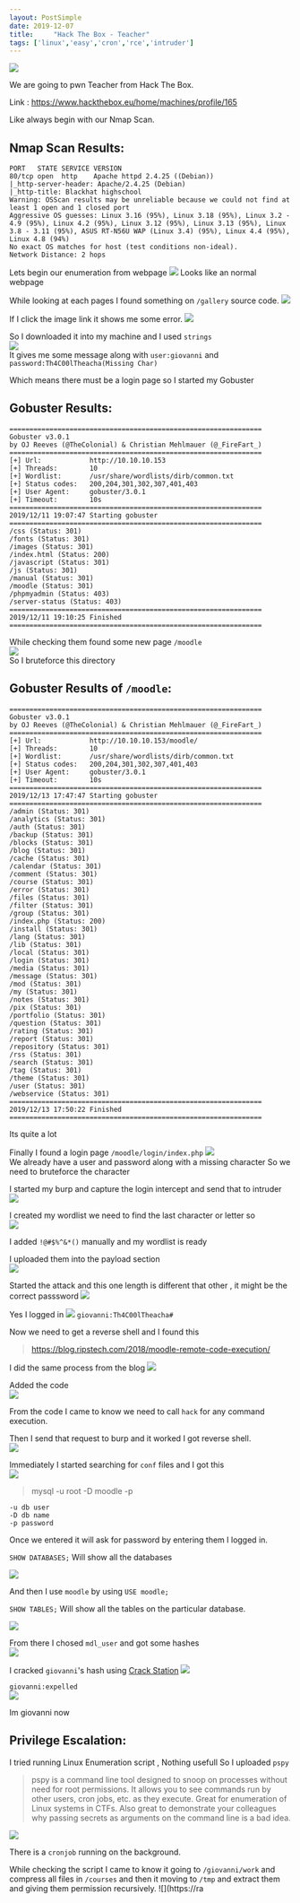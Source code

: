 ```yaml
---
layout: PostSimple
date: 2019-12-07
title:     "Hack The Box - Teacher"
tags: ['linux','easy','cron','rce','intruder']
---
```


![](https://raw.githubusercontent.com/ghostbyt3/ghostbyt3.github.io/master/public/static/images/htb-teacher/1.png)

We are going to pwn Teacher from Hack The Box.

Link : <https://www.hackthebox.eu/home/machines/profile/165>


Like always begin with our Nmap Scan.

## Nmap Scan Results:

```
PORT   STATE SERVICE VERSION
80/tcp open  http    Apache httpd 2.4.25 ((Debian))
|_http-server-header: Apache/2.4.25 (Debian)
|_http-title: Blackhat highschool
Warning: OSScan results may be unreliable because we could not find at least 1 open and 1 closed port
Aggressive OS guesses: Linux 3.16 (95%), Linux 3.18 (95%), Linux 3.2 - 4.9 (95%), Linux 4.2 (95%), Linux 3.12 (95%), Linux 3.13 (95%), Linux 3.8 - 3.11 (95%), ASUS RT-N56U WAP (Linux 3.4) (95%), Linux 4.4 (95%), Linux 4.8 (94%)
No exact OS matches for host (test conditions non-ideal).
Network Distance: 2 hops
```
Lets begin our enumeration from webpage
![](https://raw.githubusercontent.com/ghostbyt3/ghostbyt3.github.io/master/public/static/images/htb-teacher/2.png)
Looks like an normal webpage

While looking at each pages I found something on ``/gallery`` source code.
![](https://raw.githubusercontent.com/ghostbyt3/ghostbyt3.github.io/master/public/static/images/htb-teacher/3.png)

If I click the image link it shows me some error.
![](https://raw.githubusercontent.com/ghostbyt3/ghostbyt3.github.io/master/public/static/images/htb-teacher/4.png)

So I downloaded it into my machine and I used ``strings``<br/>
![](https://raw.githubusercontent.com/ghostbyt3/ghostbyt3.github.io/master/public/static/images/htb-teacher/5.png)<br/>
It gives me some message along with ``user:giovanni`` and ``password:Th4C00lTheacha(Missing Char)``

Which means there must be a login page so I started my Gobuster

## Gobuster Results:

```
===============================================================
Gobuster v3.0.1
by OJ Reeves (@TheColonial) & Christian Mehlmauer (@_FireFart_)
===============================================================
[+] Url:            http://10.10.10.153
[+] Threads:        10
[+] Wordlist:       /usr/share/wordlists/dirb/common.txt
[+] Status codes:   200,204,301,302,307,401,403
[+] User Agent:     gobuster/3.0.1
[+] Timeout:        10s
===============================================================
2019/12/11 19:07:47 Starting gobuster
===============================================================
/css (Status: 301)
/fonts (Status: 301)
/images (Status: 301)
/index.html (Status: 200)
/javascript (Status: 301)
/js (Status: 301)
/manual (Status: 301)
/moodle (Status: 301)
/phpmyadmin (Status: 403)
/server-status (Status: 403)
===============================================================
2019/12/11 19:10:25 Finished
===============================================================
```
While checking them found some new page ``/moodle``<br/>
![](https://raw.githubusercontent.com/ghostbyt3/ghostbyt3.github.io/master/public/static/images/htb-teacher/6.png)<br/>
So I bruteforce this directory

## Gobuster Results of ``/moodle``:

```
===============================================================
Gobuster v3.0.1
by OJ Reeves (@TheColonial) & Christian Mehlmauer (@_FireFart_)
===============================================================
[+] Url:            http://10.10.10.153/moodle/
[+] Threads:        10
[+] Wordlist:       /usr/share/wordlists/dirb/common.txt
[+] Status codes:   200,204,301,302,307,401,403
[+] User Agent:     gobuster/3.0.1
[+] Timeout:        10s
===============================================================
2019/12/13 17:47:47 Starting gobuster
===============================================================
/admin (Status: 301)
/analytics (Status: 301)
/auth (Status: 301)
/backup (Status: 301)
/blocks (Status: 301)
/blog (Status: 301)
/cache (Status: 301)
/calendar (Status: 301)
/comment (Status: 301)
/course (Status: 301)
/error (Status: 301)
/files (Status: 301)
/filter (Status: 301)
/group (Status: 301)
/index.php (Status: 200)
/install (Status: 301)
/lang (Status: 301)
/lib (Status: 301)
/local (Status: 301)
/login (Status: 301)
/media (Status: 301)
/message (Status: 301)
/mod (Status: 301)
/my (Status: 301)
/notes (Status: 301)
/pix (Status: 301)
/portfolio (Status: 301)
/question (Status: 301)
/rating (Status: 301)
/report (Status: 301)
/repository (Status: 301)
/rss (Status: 301)
/search (Status: 301)
/tag (Status: 301)
/theme (Status: 301)
/user (Status: 301)
/webservice (Status: 301)
===============================================================
2019/12/13 17:50:22 Finished
===============================================================
```
Its quite a lot

Finally I found a login page ``/moodle/login/index.php``
![](https://raw.githubusercontent.com/ghostbyt3/ghostbyt3.github.io/master/public/static/images/htb-teacher/7.png)<br/>
We already have a user and password along with a missing character
So we need to bruteforce the character

I started my burp and capture the login intercept and send that to intruder
![](https://raw.githubusercontent.com/ghostbyt3/ghostbyt3.github.io/master/public/static/images/htb-teacher/8.png)

I created my wordlist we need to find the last character or letter so<br/>
![](https://raw.githubusercontent.com/ghostbyt3/ghostbyt3.github.io/master/public/static/images/htb-teacher/9.png)

I added ``` !@#$%^&*() ``` manually and my wordlist is ready

I uploaded them into the payload section<br/>
![](https://raw.githubusercontent.com/ghostbyt3/ghostbyt3.github.io/master/public/static/images/htb-teacher/10.png)

Started the attack and this one length is different that other , it might be the correct passsword
![](https://raw.githubusercontent.com/ghostbyt3/ghostbyt3.github.io/master/public/static/images/htb-teacher/11.png)

Yes I logged in 
![](https://raw.githubusercontent.com/ghostbyt3/ghostbyt3.github.io/master/public/static/images/htb-teacher/12.png)
``` giovanni:Th4C00lTheacha# ```

Now we need to get a reverse shell and I found this

>https://blog.ripstech.com/2018/moodle-remote-code-execution/

I did the same process from the blog
![](https://raw.githubusercontent.com/ghostbyt3/ghostbyt3.github.io/master/public/static/images/htb-teacher/13.png)

Added the code <br/>
![](https://raw.githubusercontent.com/ghostbyt3/ghostbyt3.github.io/master/public/static/images/htb-teacher/13.1.png)

From the code I came to know we need to call ``hack`` for any command execution.

Then I send that request to burp and it worked I got reverse shell.<br/>
![](https://raw.githubusercontent.com/ghostbyt3/ghostbyt3.github.io/master/public/static/images/htb-teacher/14.png)

Immediately I started searching for ``conf`` files and I got this<br/>
![](https://raw.githubusercontent.com/ghostbyt3/ghostbyt3.github.io/master/public/static/images/htb-teacher/15.png)

> mysql -u root -D moodle -p

```
-u db user
-D db name
-p password
```

Once we entered it will ask for password by entering them I logged in.

`` SHOW DATABASES; ``
Will show all the databases

![](https://raw.githubusercontent.com/ghostbyt3/ghostbyt3.github.io/master/public/static/images/htb-teacher/16.png)

And then I use ``moodle`` by using ``USE moodle;``

``SHOW TABLES;``
Will show all the tables on the particular database.

![](https://raw.githubusercontent.com/ghostbyt3/ghostbyt3.github.io/master/public/static/images/htb-teacher/17.png)

From there I chosed ``mdl_user`` and got some hashes<br/>
![](https://raw.githubusercontent.com/ghostbyt3/ghostbyt3.github.io/master/public/static/images/htb-teacher/18.png)

I cracked ``giovanni``'s hash using [Crack Station](https://crackstation.net/)
![](https://raw.githubusercontent.com/ghostbyt3/ghostbyt3.github.io/master/public/static/images/htb-teacher/19.png)

`` giovanni:expelled ``<br/>
![](https://raw.githubusercontent.com/ghostbyt3/ghostbyt3.github.io/master/public/static/images/htb-teacher/20.png)

Im giovanni now 

## Privilege Escalation:

I tried running Linux Enumeration script , Nothing usefull
So I uploaded ``pspy``

>pspy is a command line tool designed to snoop on processes without need for root permissions. It allows you to see commands run by other users, cron jobs, etc. as they execute. Great for enumeration of Linux systems in CTFs. Also great to demonstrate your colleagues why passing secrets as arguments on the command line is a bad idea.

![](https://raw.githubusercontent.com/ghostbyt3/ghostbyt3.github.io/master/public/static/images/htb-teacher/21.png)

There is a ``cronjob`` running on the background.

While checking the script I came to know it going to ``/giovanni/work`` and compress all files in ``/courses`` and then it moving to ``/tmp`` and extract them and giving them permission recursively.
![](https://ra